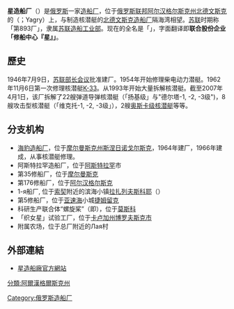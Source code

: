 {{unreferenced|time=2011-05-20T10:25:50+00:00}}
{{coord|64.585|N|39.8|E|display=title|region:RU-ARK_type:landmark}}
{{Infobox Company
|name=「星」修船中心股份制联合企业
|original_text ={{lang|ru|Открытое акционерное общество «Центр судоремонта „Звёздочка“»}} 
|abbrivated_name={{lang|ru|ОАО «ЦС „Звёздочка“»}} 
|logo = 
|type = 开放式股份联合企业 
|foundation= 1946年 
|founder = 苏联部长会议造船工业部
|location = [[北德文斯克|北德文斯克]]
|industry = [[造船工业|造船工业]] [[核工业|核工业]] [[军事工业|军事工业]]
|services = 修船，特别是核潜艇
|num_employees = 12 741 (2011年1月1日) 
|parent = 俄罗斯造船修船北方中心-联合股份公司
|homepage = [http://www.star.ru www.star.ru] 
}} 
'''星造船厂'''（{{lang-ru|ОАО «Центр судоремонта „Звёздочка“»}}）是[[俄罗斯|俄罗斯]]一家[[造船厂|造船厂]]，位于[[俄罗斯联邦|俄罗斯联邦]][[阿尔汉格尔斯克州|阿尔汉格尔斯克州]][[北德文斯克|北德文斯克]]的{{link-ru|雅格里|Ягры|雅格里島}}（{{lang|ru|Ягры}}；Yagry）上，与制造核潜艇的[[北德文斯克造船厂|北德文斯克造船厂]]隔海湾相望。[[苏联|苏联]]时期称「第893厂」，隶属[[苏联造船工业部|苏联造船工业部]]。现在的全名是「{{lang|ru|Открытое акционерное общество «Центр судоремонта „Звёздочка“»}}」，字面翻译即'''联合股份企业「修船中心『星』」'''。

==歷史==
1946年7月9日，[[苏联部长会议|苏联部长会议]]批准建厂。1954年开始修理柴电动力潜艇。1962年11月6日第一次修理核潜艇[[K-33|K-33]]。从1993年开始大量拆解核潜艇。截至2007年4月1日，该厂拆解了22艘弹道导弹核潜艇（「扬基级」与"德尔塔-1, -2, -3级")，8艘攻击型核潜艇（「维克托-1, -2, -3级」），2艘[[奥斯卡级核潜艇|奥斯卡级核潜艇]]等等。

==分支机构==
*[[海豹造船厂|海豹造船厂]]，位于[[摩尔曼斯克州|摩尔曼斯克州]][[斯涅日诺戈尔斯克|斯涅日诺戈尔斯克]]，1964年建厂，1966年建成，从事核潜艇修理。 
*阿斯特拉罕造船厂，位于[[阿斯特拉罕|阿斯特拉罕]]市 
*第35修船厂，位于[[摩尔曼斯克|摩尔曼斯克]]
*第176修船厂，位于[[阿尔汉格尔斯克|阿尔汉格尔斯克]]
*1-я船厂, 位于[[索契|索契]]附近的滨海小镇[[拉扎列夫斯科耶|拉扎列夫斯科耶]]（{{lang|ru|Лазаревское}}）
*第5修船厂，位于[[亚速海|亚速海]]小城[[捷姆留克|捷姆留克]] 
*科研生产联合体“螺旋桨”（即{{lang|ru|Винт}}），位于[[莫斯科|莫斯科]] 
*「织女星」试验工厂，位于[[卡卢加州|卡卢加州]][[博罗夫斯克|博罗夫斯克市]] 
*附属农场，位于总厂附近的Лая村 

==外部連結==
* [http://www.fes-zvezda.ru/ 星造船廠官方網站] {{Wayback|url=http://www.fes-zvezda.ru/ |date=20120408184635 }}{{ru}}

{{聯合造船集團}}

[[Category:俄罗斯造船厂|Category:俄罗斯造船厂]]
[[分類:阿爾漢格爾斯克州|分類:阿爾漢格爾斯克州]]
